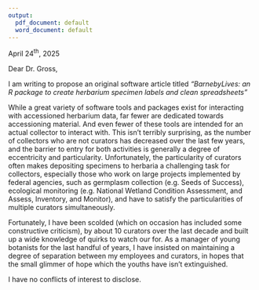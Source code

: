 ```yaml
---
output:
  pdf_document: default
  word_document: default
---
```


\begin{flushleft}
Brianna Gross \newline
Editor in Chief \newline
Applications in Plant Sciences \newline
\end{flushleft} 

\hfill April 24^th^, 2025  

Dear Dr. Gross, 
\vspace{3em}

I am writing to propose an original software article titled *"BarnebyLives: an R package to create herbarium specimen labels and clean spreadsheets"*

While a great variety of software tools and packages exist for interacting with accessioned herbarium data, far fewer are dedicated towards accessioning material. 
And even fewer of these tools are intended for an actual collector to interact with. 
This isn't terribly surprising, as the number of collectors who are not curators has decreased over the last few years, and the barrier to entry for both activities is generally a degree of eccentricity and particularity. 
Unfortunately, the particularity of curators often makes depositing specimens to herbaria a challenging task for collectors, especially those who work on large projects implemented by federal agencies, such as germplasm collection (e.g. Seeds of Success), ecological monitoring (e.g. National Wetland Condition Assessment, and Assess, Inventory, and Monitor), and have to satisfy the particularities of multiple curators simultaneously. 

Fortunately, I have been scolded (which on occasion has included some constructive criticism), by about 10 curators over the last decade and built up a wide knowledge of quirks to watch our for. 
As a manager of young botanists for the last handful of years, I have insisted on maintaining a degree of separation between my employees and curators, in hopes that the small glimmer of hope which the youths have isn't extinguished. 



I have no conflicts of interest to disclose. 